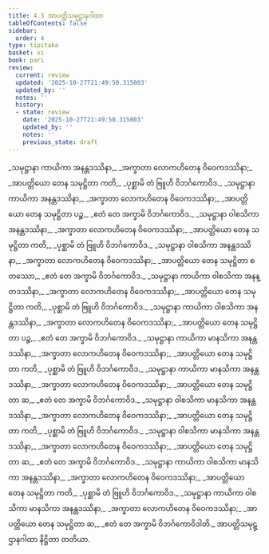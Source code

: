 ```yaml
---
title: 4.3 အာပတ္တိသမုဋ္ဌာနဂါထာ
tableOfContents: false
sidebar:
  order: 4
type: tipitaka
basket: vi
book: pari
review:
  current: review
  updated: '2025-10-27T21:49:50.315003'
  updated_by: ''
  notes: ''
  history:
  - state: review
    date: '2025-10-27T21:49:50.315003'
    updated_by: ''
    notes: ''
    previous_state: draft
---
```



<ReviewStatus review={frontmatter.review} showDetails={true} />

<HypothesisAnnotation frontmatter={frontmatter} />

<DynamicBreadcrumb />

<Division number="283" book="pari" e="ch" v="5" p="175">

<Paragraph number="1202" type="verses" book="pari">
_သမုဋ္ဌာနာ ကာယိကာ အနန္တဒဿိနာ,_  
_အက္ခာတာ လောကဟိတေန ဝိဝေကဒဿိနာ;_  
_အာပတ္တိယော တေန သမုဋ္ဌိတာ ကတိ,_  
_ပုစ္ဆာမိ တံ ဗြူဟိ ဝိဘင်္ဂကောဝိဒ._  

</Paragraph>

<Paragraph number="1203" type="verses" book="pari">
_သမုဋ္ဌာနာ ကာယိကာ အနန္တဒဿိနာ,_  
_အက္ခာတာ လောကဟိတေန ဝိဝေကဒဿိနာ;_  
_အာပတ္တိယော တေန သမုဋ္ဌိတာ ပဉ္စ,_  
_ဧတံ တေ အက္ခာမိ ဝိဘင်္ဂကောဝိဒ._  

</Paragraph>

<Paragraph number="1204" type="verses" book="pari">
_သမုဋ္ဌာနာ ဝါစသိကာ အနန္တဒဿိနာ,_  
_အက္ခာတာ လောကဟိတေန ဝိဝေကဒဿိနာ;_  
_အာပတ္တိယော တေန သမုဋ္ဌိတာ ကတိ,_  
_ပုစ္ဆာမိ တံ ဗြူဟိ ဝိဘင်္ဂကောဝိဒ._  

</Paragraph>

<Paragraph number="1205" type="verses" book="pari">
_သမုဋ္ဌာနာ ဝါစသိကာ အနန္တဒဿိနာ,_  
_အက္ခာတာ လောကဟိတေန ဝိဝေကဒဿိနာ;_  
_အာပတ္တိယော တေန သမုဋ္ဌိတာ စတဿော,_  
_ဧတံ တေ အက္ခာမိ ဝိဘင်္ဂကောဝိဒ._  

</Paragraph>

<Paragraph number="1206" type="verses" book="pari">
_သမုဋ္ဌာနာ ကာယိကာ ဝါစသိကာ အနန္တဒဿိနာ,_  
_အက္ခာတာ လောကဟိတေန ဝိဝေကဒဿိနာ;_  
_အာပတ္တိယော တေန သမုဋ္ဌိတာ ကတိ,_  
_ပုစ္ဆာမိ တံ ဗြူဟိ ဝိဘင်္ဂကောဝိဒ._  

</Paragraph>

<Paragraph number="1207" type="verses" book="pari">
_သမုဋ္ဌာနာ ကာယိကာ ဝါစသိကာ အနန္တဒဿိနာ,_  
_အက္ခာတာ လောကဟိတေန ဝိဝေကဒဿိနာ;_  
_အာပတ္တိယော တေန သမုဋ္ဌိတာ ပဉ္စ,_  
_ဧတံ တေ အက္ခာမိ ဝိဘင်္ဂကောဝိဒ._  

</Paragraph>

<Paragraph number="1208" type="verses" book="pari">
_သမုဋ္ဌာနာ ကာယိကာ မာနသိကာ အနန္တဒဿိနာ,_  
_အက္ခာတာ လောကဟိတေန ဝိဝေကဒဿိနာ;_  
_အာပတ္တိယော တေန သမုဋ္ဌိတာ ကတိ,_  
_ပုစ္ဆာမိ တံ ဗြူဟိ ဝိဘင်္ဂကောဝိဒ._  

</Paragraph>

<Paragraph number="1209" type="verses" book="pari">
_သမုဋ္ဌာနာ ကာယိကာ မာနသိကာ အနန္တဒဿိနာ,_  
_အက္ခာတာ လောကဟိတေန ဝိဝေကဒဿိနာ;_  
_အာပတ္တိယော တေန သမုဋ္ဌိတာ ဆ,_  
_ဧတံ တေ အက္ခာမိ ဝိဘင်္ဂကောဝိဒ._  

</Paragraph>

<Paragraph number="1210" type="verses" book="pari">
_သမုဋ္ဌာနာ ဝါစသိကာ မာနသိကာ အနန္တဒဿိနာ,_  
_အက္ခာတာ လောကဟိတေန ဝိဝေကဒဿိနာ;_  
_အာပတ္တိယော တေန သမုဋ္ဌိတာ ကတိ,_  
_ပုစ္ဆာမိ တံ ဗြူဟိ ဝိဘင်္ဂကောဝိဒ._  

</Paragraph>

<Paragraph number="1211" type="verses" book="pari">
_သမုဋ္ဌာနာ ဝါစသိကာ မာနသိကာ အနန္တဒဿိနာ,_  
_အက္ခာတာ လောကဟိတေန ဝိဝေကဒဿိနာ;_  
_အာပတ္တိယော တေန သမုဋ္ဌိတာ ဆ,_  
_ဧတံ တေ အက္ခာမိ ဝိဘင်္ဂကောဝိဒ._  

</Paragraph>

<Paragraph number="1212" type="verses" book="pari">
_သမုဋ္ဌာနာ ကာယိကာ ဝါစသိကာ မာနသိကာ အနန္တဒဿိနာ,_  
_အက္ခာတာ လောကဟိတေန ဝိဝေကဒဿိနာ;_  
_အာပတ္တိယော တေန သမုဋ္ဌိတာ ကတိ,_  
_ပုစ္ဆာမိ တံ ဗြူဟိ ဝိဘင်္ဂကောဝိဒ._  

</Paragraph>

<Paragraph number="1213" type="verses" book="pari">
_သမုဋ္ဌာနာ ကာယိကာ ဝါစသိကာ မာနသိကာ အနန္တဒဿိနာ,_  
_အက္ခာတာ လောကဟိတေန ဝိဝေကဒဿိနာ;_  
_အာပတ္တိယော တေန သမုဋ္ဌိတာ ဆ,_  
_ဧတံ တေ အက္ခာမိ ဝိဘင်္ဂကောဝိဒါတိ._  


</Paragraph>
</Division>

<Paragraph number="1214" type="center" book="pari">
အာပတ္တိသမုဋ္ဌာနဂါထာ နိဋ္ဌိတာ တတိယာ.
</Paragraph>